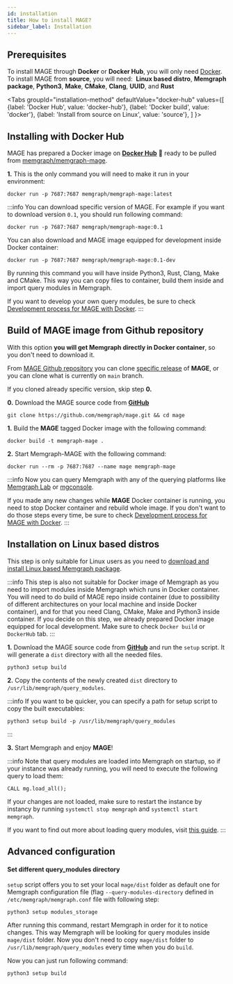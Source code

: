 ```yaml
---
id: installation
title: How to install MAGE?
sidebar_label: Installation
---
```



## Prerequisites

To install MAGE through **Docker** or **Docker Hub**, you will only need
[Docker](https://docs.docker.com/get-started/#download-and-install-docker). <br/>
To install MAGE from **source**, you will need:  **Linux based distro**, **Memgraph package**,
 **Python3**, **Make**, **CMake**, **Clang**, **UUID**, and **Rust**

<Tabs
  groupId="installation-method"
  defaultValue="docker-hub"
  values={[
    {label: 'Docker Hub', value: 'docker-hub'},
    {label: 'Docker build', value: 'docker'},
    {label: 'Install from source on Linux', value: 'source'},
  ]
}>
  <TabItem value="docker-hub">

## Installing with Docker Hub

MAGE has prepared a Docker image on [**Docker Hub**](https://hub.docker.com/r/memgraph/memgraph-mage) :whale:  ready to be pulled from
[memgraph/memgraph-mage](https://hub.docker.com/r/memgraph/memgraph-mage).

**1.** This is the only command you will need to make it run in your environment:

```shell
docker run -p 7687:7687 memgraph/memgraph-mage:latest

```

:::info
You can download specific version of MAGE. For example if you want to download version `0.1`,
you should run following command:

```shell
docker run -p 7687:7687 memgraph/memgraph-mage:0.1
```

You can also download and MAGE image equipped for development inside Docker container:
```shell
docker run -p 7687:7687 memgraph/memgraph-mage:0.1-dev
```
By running this command you will have inside Python3, Rust, Clang, Make and CMake. This way you can copy files to container,
build them inside and import query modules in Memgraph.

If you want to develop your own query modules, be sure to check [Development process for MAGE with Docker](https://github.com/memgraph/mage#developing-mage-with-docker).
:::



  </TabItem>

  <TabItem value="docker">

## Build of MAGE image from Github repository
With this option **you will get Memgraph directly in Docker container**, so you don't need to download it.

From [MAGE Github repository](https://github.com/memgraph/mage) you can clone
[specific release](https://github.com/memgraph/mage/releases) of **MAGE**, or you can clone what is currently on `main` branch.

If you cloned already specific version, skip step **0.**

**0.** Download the MAGE source code from
**[GitHub](https://github.com/memgraph/mage)**

```shell
git clone https://github.com/memgraph/mage.git && cd mage
```

**1.** Build the **MAGE** tagged
Docker image with the following command:

```shell
docker build -t memgraph-mage .
```

**2.** Start Memgraph-MAGE with the following command:

```shell
docker run --rm -p 7687:7687 --name mage memgraph-mage
```
:::info
Now you can query Memgraph with any of the querying platforms like [Memgraph Lab](https://memgraph.com/product/lab) or
[mgconsole](https://github.com/memgraph/mgconsole).

If you made any new changes while **MAGE** Docker container is running, you need to stop Docker container and rebuild whole image.
If you don't want to do those steps every time, be sure to check [Development process for MAGE with Docker](https://github.com/memgraph/mage#developing-mage-with-docker).
:::


  </TabItem>

  <TabItem value="source">

## Installation on Linux based distros
This step is only suitable for Linux users as you need to [download and install Linux based Memgraph package](https://memgraph.com/download).

:::info
This step is also not suitable for Docker image of Memgraph as you need to import modules inside Memgraph which
runs in Docker container. You will need to do build of MAGE repo inside container (due to possibility of different architectures
on your local machine and inside Docker container), and for that you need Clang, CMake, Make and Python3 inside container. If you decide on this step,
we already prepared Docker image equipped for local development. Make sure to check `Docker build` or `DockerHub` tab.
:::

**1.** Download the MAGE source code from
**[GitHub](https://github.com/memgraph/mage)** and run the `setup` script. It
will generate a `dist` directory with all the needed files.

```shell
python3 setup build
```

**2.** Copy the contents of the newly created `dist` directory to
`/usr/lib/memgraph/query_modules`.

:::info
If you want to be quicker, you can specify a path for setup script to copy the built executables:

```shell
python3 setup build -p /usr/lib/memgraph/query_modules
```
:::

**3.** Start Memgraph and enjoy **MAGE**!

:::info
Note that query modules are loaded into Memgraph on startup, so if your instance
was already running, you will need to execute the following query to load them:

```cypher
CALL mg.load_all();
```

If your changes are not loaded, make sure to restart the instance by instancy by running
`systemctl stop memgraph` and `systemctl start memgraph`.

If you want to find out more about loading query modules, visit [this
guide](/usage/loading-modules.md).
:::

## Advanced configuration

#### Set different query_modules directory
`setup` script offers you to set your local `mage/dist` folder as  default one for Memgraph configuration file
(flag `--query-modules-directory` defined in `/etc/memgraph/memgraph.conf` file with following step:

```
python3 setup modules_storage
```

After running this command, restart Memgraph in order for it to notice changes.
This way Memgraph will be looking for query modules inside `mage/dist` folder. Now you don't need to copy `mage/dist` folder to
`/usr/lib/memgraph/query_modules` every time when you do `build`.

Now you can just run following command:
```
python3 setup build
```

  </TabItem>
</Tabs>

